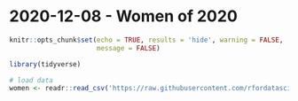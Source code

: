 # 2020-12-08 - Women of 2020

```r
knitr::opts_chunk$set(echo = TRUE, results = 'hide', warning = FALSE,
                      message = FALSE)
```

```r
library(tidyverse)

# load data 
women <- readr::read_csv('https://raw.githubusercontent.com/rfordatascience/tidytuesday/master/data/2020/2020-12-08/women.csv')
```